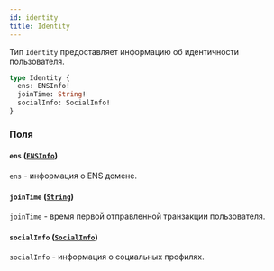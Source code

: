```yaml
---
id: identity
title: Identity
---
```



Тип `Identity`  предоставляет информацию об идентичности пользователя.

```graphql
type Identity {
  ens: ENSInfo!
  joinTime: String!
  socialInfo: SocialInfo!
}
```


### Поля

#### `ens` ([`ENSInfo`](/reference/objects/ensinfo))

`ens` - информация о ENS домене.


#### `joinTime` ([`String`](/reference/scalars/string))

`joinTime` - время первой отправленной транзакции пользователя.


#### `socialInfo` ([`SocialInfo`](/reference/objects/social-info))

`socialInfo` - информация о социальных профилях.




